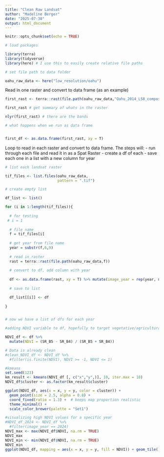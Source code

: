 ```yaml
---
title: "Clean Raw Landsat"
author: "Madeline Berger"
date: "2025-07-30"
output: html_document
---
```


```r
knitr::opts_chunk$set(echo = TRUE)

# load packages 

library(terra)
library(tidyverse)
library(here) # I use this to easily create relative file paths

# set file path to data folder 

oahu_raw_data <- here("low_resolution/oahu")


```

Read in one raster and convert to data frame (as an example)

```r

first_rast <- terra::rast(file.path(oahu_raw_data,"Oahu_2014_LS8_composite_low_resolution.tif")) #read in the tif file as a SpatRaster using terra

first_rast # get summary of whats in the raster

nlyr(first_rast) # there are the bands

# what happens when we run as data frame


first_df <- as.data.frame(first_rast, xy = T)


```

Loop to read in each raster and convert to data frame. The steps will:
- run through each file and read it in as a Spat Raster
- create a df of each
- save each one in a list with a new column for year

```r

# list each landsat raster

tif_files <- list.files(oahu_raw_data,
                        pattern = ".tif")

# create empty list

df_list <- list()

for (i in 1:length(tif_files)){
  
  # for testing
 # i = 1
  
  # file name
  f = tif_files[i]
  
  # get year from file name
  year = substr(f,6,9)
  
  # read in raster
  rast = terra::rast(file.path(oahu_raw_data,f))
  
  # convert to df, add column with year
  
  df <- as.data.frame(rast, xy = T) %>% mutate(image_year = rep(year, nrow(.)))
  
  # save to list 

  df_list[[i]] <- df
  
}


# now we have a list of dfs for each year 

```

```r
#adding NDVI variable to df, hopefully to target vegetative/agricultural land

NDVI_df <- df %>%
  mutate(NDVI = (SR_B5 - SR_B4) / (SR_B5 + SR_B4))

# Data is already clean
#clean_NDVI_df <- NDVI_df %>%
  #filter(is.finite(NDVI), NDVI >= -1, NDVI <= 1)
```
```r
#kmeans
set.seed(123)
km_result <- kmeans(NDVI_df [, c("x","y",)], 10, iter.max = 10)
NDVI_df$cluster <- as.factor(km_result$cluster)

ggplot(NDVI_df, aes(x = x, y = y, color = cluster)) +
  geom_point(size = 2.5, alpha = 0.8) +
  coord_fixed(ratio = 1.3) +  # keeps map proportion realistic
  theme_minimal() +
  scale_color_brewer(palette = "Set1")
```

```r
#visualizing high NDVI values for a specific year
#NDVI_df_2024 <- NDVI_df %>%
  #filter(image_year == 2024)
NDVI_max <- max(NDVI_df$NDVI, na.rm = TRUE)
NDVI_max
NDVI_min <- min(NDVI_df$NDVI, na.rm = TRUE)
NDVI_min
ggplot(NDVI_df, mapping = aes(x = x, y = y, fill = NDVI)) + geom_tile() + scale_fill_viridis()

```


